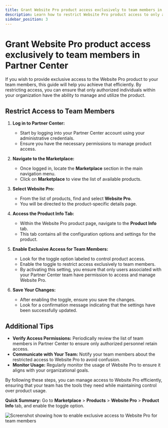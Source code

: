 ```yaml
---
title: Grant Website Pro product access exclusively to team members in Partner Center
description: Learn how to restrict Website Pro product access to only authorized team members within your organization for better control and management.
sidebar_position: 3
---
```


# Grant Website Pro product access exclusively to team members in Partner Center

If you wish to provide exclusive access to the Website Pro product to your team members, this guide will help you achieve that efficiently. By restricting access, you can ensure that only authorized individuals within your organization have the ability to manage and utilize the product.

## Restrict Access to Team Members

1. **Log in to Partner Center:**
   - Start by logging into your Partner Center account using your administrative credentials.
   - Ensure you have the necessary permissions to manage product access.

2. **Navigate to the Marketplace:**
   - Once logged in, locate the **Marketplace** section in the main navigation menu.
   - Click on **Marketplace** to view the list of available products.

3. **Select Website Pro:**
   - From the list of products, find and select **Website Pro**.
   - You will be directed to the product-specific details page.

4. **Access the Product Info Tab:**
   - Within the Website Pro product page, navigate to the **Product Info** tab.
   - This tab contains all the configuration options and settings for the product.

5. **Enable Exclusive Access for Team Members:**
   - Look for the toggle option labeled to control product access.
   - Enable the toggle to restrict access exclusively to team members.
   - By activating this setting, you ensure that only users associated with your Partner Center team have permission to access and manage Website Pro.

6. **Save Your Changes:**
   - After enabling the toggle, ensure you save the changes.
   - Look for a confirmation message indicating that the settings have been successfully updated.

## Additional Tips

- **Verify Access Permissions:** Periodically review the list of team members in Partner Center to ensure only authorized personnel retain access.
- **Communicate with Your Team:** Notify your team members about the restricted access to Website Pro to avoid confusion.
- **Monitor Usage:** Regularly monitor the usage of Website Pro to ensure it aligns with your organizational goals.

By following these steps, you can manage access to Website Pro efficiently, ensuring that your team has the tools they need while maintaining control over product usage.

**Quick Summary:** Go to **Marketplace** > **Products** > **Website Pro** > **Product Info** tab, and enable the toggle option.

![Screenshot showing how to enable exclusive access to Website Pro for team members](./img/website/grant-website-pro-team-access.png)